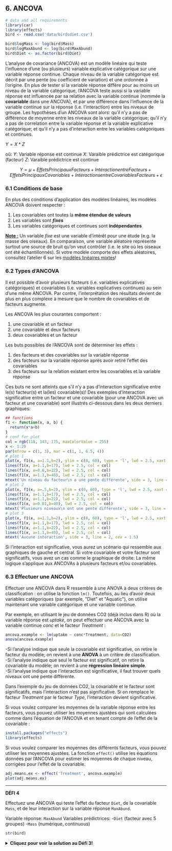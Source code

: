 ## 6. ANCOVA
```r
# data and all requirements
library(car)
library(effects)
bird <- read.csv('data/birdsdiet.csv')

bird$logMass <- log(bird$Mass)
bird$logMaxAbund <- log(bird$MaxAbund)
bird$Diet <- as.factor(bird$Diet)
```


L'analyse de covariance (ANCOVA) est un modèle linéaire qui teste
l'influence d'une (ou plusieurs) variable explicative catégorique sur
une variable réponse continue. Chaque niveau de la variable catégorique
est décrit par une pente (ou coefficient de variation) et une ordonnée à
l'origine. En plus de tester si la variable réponse diffère pour au
moins un niveau de la variable catégorique, l'ANCOVA teste aussi si la
variable réponse est influencée par sa relation avec la variable
continue (nommée la **covariable** dans une ANCOVA), et par une
différence dans l'influence de la variable continue sur la réponse
(i.e. l'interaction) entre les niveaux de groupe. Les hypothèses d'un
ANCOVA sont alors: qu'il n'y a pas de différence de moyenne entre les
niveaux de la variable catégorique; qu'il n'y a pas de correlation
entre la variable réponse et la variable explicative catégorique; et
qu'il n'y a pas d'interaction entre les variables catégoriques et
continues.

$Y = X * Z$

où:
$Y$: Variable réponse est continue
$X$: Varaible prédictrice est catégorique (facteur)
$Z$: Varaible prédictrice est continue

$$Y = \mu + Effets Principaux Facteurs + Intéraction entre Facteurs + Effets Principaux Covariables + Intéractions entre Covariables Facteurs + \epsilon$$

### 6.1 Conditions de base

En plus des conditions d'application des modèles linéaires, les modèles ANCOVA doivent respecter :

1.  Les covariables ont toutes la **même étendue de valeurs**
2.  Les variables sont ***fixes***
3.  Les variables catégoriques et continues sont **indépendantes**

**[Note :]{.ul}** Un variable *fixe* est une variable d'intérêt pour
une étude (e.g. la masse des oiseaux). En comparaison, une variable
aléatoire représente surtout une source de bruit qu'on veut contrôler
(i.e. le site où les oiseaux ont été échantillonnés). Si votre modèle
comporte des effets aléatoires, consultez l'atelier 6 sur les [modèles
linéaires mixtes](https://github.com/QCBSRworkshops/workshop06)!

### 6.2 Types d'ANCOVA

Il est possible d'avoir plusieurs facteurs (i.e. variables explicatives
catégoriques) et covariables (i.e. variables explicatives continues) au
sein d'une même ANCOVA. Par contre, l'interprétation des résultats
devient de plus en plus complexe à mesure que le nombre de covariables
et de facteurs augmente.

Les ANCOVA les plus courantes comportent :

1.  une covariable et un facteur
2.  une covariable et deux facteurs
3.  deux covariables et un facteur

Les buts possibles de l'ANCOVA sont de déterminer les effets :

1.  des facteurs et des covariables sur la variable réponse
2.  des facteurs sur la variable réponse après avoir retiré l'effet des
    covariables
3.  des facteurs sur la relation existant entre les covariables et la
    variable réponse

Ces buts ne sont atteints que s'il n'y a pas d'interaction
significative entre le(s) facteur(s) et la(les) covariable(s)! Des
exemples d'interaction significative entre un facteur et une covariable
(pour une ANCOVA avec un facteur et une covariable) sont illustrés
ci-dessous dans les deux derniers graphiques:


```r
## functions
f1 <- function(x, a, b) {
  return(x*a+b)
}
# conf for plot
col = rgb(118, 143, 175, maxColorValue = 255)
x <- 1:20
par(mfrow = c(1, 3), mar = c(1, 1, 6.5, 4))
# plot 1
plot(x, f1(x, a=1.1,b=2), ylim = c(0, 60), type = 'l', lwd = 2.5, xaxt = "n", yaxt = "n", xlab = "", ylab = "", bty='l', col = col)
lines(f1(x, a=1.1,b=17), lwd = 2.5, col = col)
lines(f1(x, a=0.6,b=22), lwd = 2.5, col = col)
lines(f1(x, a=1.1,b=40), lwd = 2.5, col = col)
mtext('Un niveau du facteur\n a une pente différente', side = 3, line = 2, cex = 1.5)
# plot 2
plot(x, f1(x, a=.5,b=2), ylim = c(0, 60), type = 'l', lwd = 2.5, xaxt = "n", yaxt = "n", xlab = "", ylab = "", bty='l', col = col)
lines(f1(x, a=1.1,b=17), lwd = 2.5, col = col)
lines(f1(x, a=1.1,b=22), lwd = 2.5, col = col)
lines(f1(x, a=0.01,b=40), lwd = 2.5, col = col)
mtext('Plusieurs niveaux\n ont une pente différente', side = 3, line = 2, cex = 1.5)
# plot 3
plot(x, f1(x, a=1.1,b=2), ylim = c(0, 60), type = 'l', lwd = 2.5, xaxt = "n", yaxt = "n", xlab = "", ylab = "", bty='l', col = col)
lines(f1(x, a=1.1,b=17), lwd = 2.5, col = col)
lines(f1(x, a=1.1,b=22), lwd = 2.5, col = col)
lines(f1(x, a=1.1,b=40), lwd = 2.5, col = col)
mtext('Aucune intéraction', side = 3, line = 2, cex = 1.5)
```

Si l'interaction est significative, vous aurez un scénario qui ressemble aux graphiques de gauche et central. Si votre covariable et votre facteur sont significatifs, vous avez un cas comme le graphique de droite. La même logique s'applique aux ANCOVAs à plusieurs facteurs et/ou
covariables.\

### 6.3 Effectuer une ANCOVA


Effectuer une ANCOVA dans R ressemble à une ANOVA à deux critères de
classification : on utilise la fonction `lm()`. Toutefois, au lieu
d'avoir deux variables catégoriques (par exemple, \"Diet\" et \"Aquatic\"), on
utilise maintenant une variable catégorique et une variable continue.

Par exemple, en utilisant le jeu de données CO2 (déjà inclus dans R) où
la variable réponse est *uptake*, on peut effectuer une ANCOVA avec la
variable continue *conc* et le facteur *Treatment* :

```r
ancova.example <- lm(uptake ~ conc*Treatment, data=CO2)
anova(ancova.example)
```

-Si l'analyse indique que seule la covariable est significative, on
retire le facteur du modèle; on revient à une **ANOVA** à un critère de
classification.\
-Si l'analyse indique que seul le facteur est significatif, on retire la
covariable du modèle; on revient à une **régression linéaire simple**.\
-Si l'analyse indique que l'interaction est significative, il faut
trouver quels niveaux ont une pente différente.\

Dans l'exemple du jeu de données CO2, la covariable et le facteur sont
significatifs, mais l'interaction n'est pas significative. Si on
remplace le facteur *Treatment* par le facteur *Type*, l'interaction
devient significative.

Si vous voulez comparer les moyennes de la variable réponse entre les
facteurs, vous pouvez utiliser les moyennes ajustées qui sont calculées
comme dans l'équation de l'ANCOVA et en tenant compte de l'effet de
la covariable :

```r
install.packages("effects")
library(effects)
```

Si vous voulez comparer les moyennes des différents facteurs, vous pouvez utiliser les moyennes ajustées. La fonction `effect()` utilise les équations données par l'ANCOVA pour estimer les moyennes de chaque niveau, corrigées pour l'effet de la covariable.

```r

adj.means.ex <- effect('Treatment', ancova.example)
plot(adj.means.ex)
```

------------------------------------------------------------------------

**DÉFI 4**

Effectuez une ANCOVA qui teste l'effet du facteur `Diet`, de la
covariable `Mass`, et de leur interaction sur la variable réponse
`MaxAbund`.\

Variable réponse: `MaxAbund`
Variables prédictrices: 
-`Diet` (facteur avec 5 groupes)
-`Mass` (numérique, continuous)

```r
str(bird)
```

<details>
  <summary>**Cliquez pour voir la solution au Défi 3!**</summary>

```r
# Si vous avez complété la section avancée sur les contrastes, vous devrez réinitialiser les contrastes
# à l'aide de la fonction ''options()''
# Si vous n'avez pas complété la section avancée sur les contrastes, ignorez la première ligne du script.
options(contrasts=c("contr.treatment", "contr.poly"))

#solution
ancov1 <- lm(logMaxAbund ~ logMass*Diet, data=bird)
anova(ancov1)

summary(ancov1)
```

Dans ce cas-ci, l'interaction n'est pas significative, ce qui signifie
que l'effet de la masse sur l'abondance maximale est le même peu
importe la diète. L'interaction est retirée du modèle et l'ANCOVA
devient :

```r
ancov2 <- lm(logMaxAbund ~ logMass + Diet, data=bird)
anova(ancov2)
```

R nous indique que la diète n'est pas significative non plus, donc ce
terme est retiré du modèle. Notre modèle final devient donc une
régression linéaire simple :

```r
lm2 <- lm(logMaxAbund ~ logMass, data=bird)
summary(lm2)
```

Les résultats de l'analyse peuvent être représentés graphiquement. On
trace la variable réponse en fonction de la variable explicative
continue avec des points et des lignes de différentes couleurs pour les
différents niveaux de la variable catégorique.

Nous pouvons aussi tracez un diagramme représentant les pentes et
ordonnées à l'origine d'une ANCOVA (le modèle ancov1 plus haut) à
l'aide des fonctions `abline()` et `coef()`.

```r
coef(ancov1)


plot(logMaxAbund~logMass, data=bird, col=Diet, pch=19, ylab=expression("log"[10]*"(Maximum Abundance)"),
     xlab=expression("log"[10]*"(Mass)"))
abline(a=coef(ancov1)[1],b=coef(ancov1)[2], col="deepskyblue1")
abline(a=sum(coef(ancov1)[1]+coef(ancov1)[3]),b=sum(coef(ancov1)[2]+coef(ancov1)[7]),col="green2", lwd=2)
abline(a=sum(coef(ancov1)[1]+coef(ancov1)[4]),b=sum(coef(ancov1)[2]+coef(ancov1)[8]),col="orange1", lwd=2)
abline(a=sum(coef(ancov1)[1]+coef(ancov1)[5]),b=sum(coef(ancov1)[2]+coef(ancov1)[9]),col="lightsteelblue1",
       lwd=2)
abline(a=sum(coef(ancov1)[1]+coef(ancov1)[6]),b=sum(coef(ancov1)[2]+coef(ancov1)[10]),col="darkcyan", lwd=2)
```

</details>